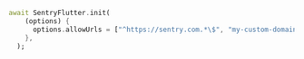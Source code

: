 ```dart {3}
await SentryFlutter.init(
    (options) {
      options.allowUrls = ["^https://sentry.com.*\$", "my-custom-domain"];
    },
  );
```
